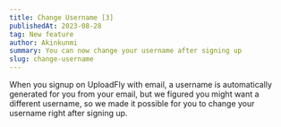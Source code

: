 ```yaml
---
title: Change Username [3]
publishedAt: 2023-08-28
tag: New feature
author: Akinkunmi
summary: You can now change your username after signing up
slug: change-username
---
```


When you signup on UploadFly with email, a username is automatically generated for you from your email, but we figured you might want a different username, so we made it possible for you to change your username right after signing up.
